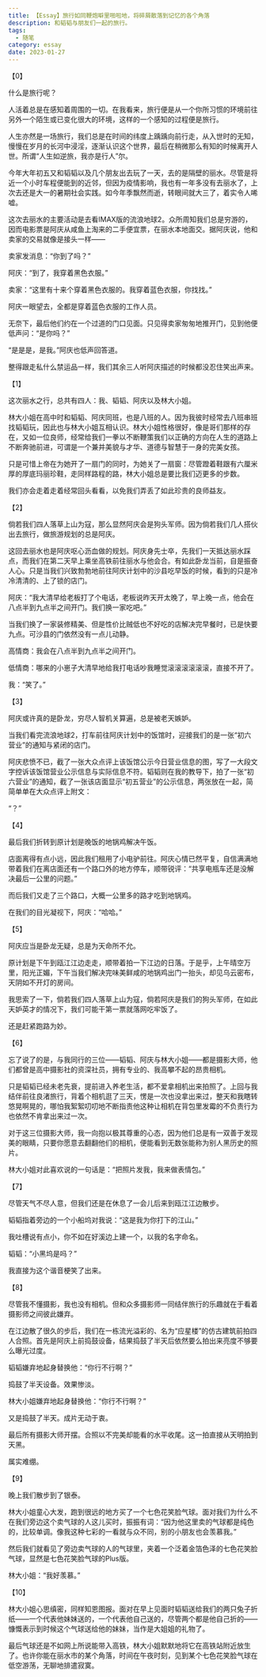 ```yaml
---
title: 【Essay】旅行如同鞭炮噼里啪啦地，将碎屑散落到记忆的各个角落
description: 和韬韬与朋友们一起的旅行。
tags:
  - 随笔
category: essay
date: 2023-01-27
---
```


【0】

什么是旅行呢？

人活着总是在感知着周围的一切。在我看来，旅行便是从一个你所习惯的环境前往另外一个陌生或已变化很大的环境，这样的一个感知的过程便是旅行。

人生亦然是一场旅行，我们总是在时间的纬度上踽踽向前行走，从入世时的无知，慢慢在岁月的长河中浸淫，逐渐认识这个世界，最后在稍微那么有知的时候离开人世。所谓“人生如逆旅，我亦是行人”尔。

今年大年初五又和韬韬以及几个朋友出去玩了一天，去的是隔壁的丽水。尽管是将近一个小时车程便能到的近邻，但因为疫情影响，我也有一年多没有去丽水了，上次去还是大一的暑期社会实践。如今年季飘然而逝，转眼间就大三了，着实令人唏嘘。

这次去丽水的主要活动是去看IMAX版的流浪地球2。众所周知我们总是穷游的，因而电影票是阿庆从咸鱼上淘来的二手便宜票，在丽水本地面交。据阿庆说，他和卖家的交易就像是接头一样——

卖家发消息：“你到了吗？”

阿庆：“到了，我穿着黑色衣服。”

卖家：“这里有十来个穿着黑色衣服的。我穿着蓝色衣服，你找找。”

阿庆一眼望去，全都是穿着蓝色衣服的工作人员。

无奈下，最后他们约在一个过道的门口见面。只见得卖家匆匆地推开门，见到他便低声问：“是你吗？”

“是是是，是我。”阿庆也低声回答道。



整得跟走私什么禁运品一样，我们其余三人听阿庆描述的时候都没忍住笑出声来。

【1】

这次丽水之行，总共有四人：我、韬韬、阿庆以及林大小姐。

林大小姐在高中时和韬韬、阿庆同班，也是八班的人。因为我彼时经常去八班串班找韬韬玩，因此也与林大小姐互相认识。林大小姐性格很好，像是哥们那样的存在，又如一位良师，经常给我们一拳以不断鞭策我们以正确的方向在人生的道路上不断奔驰前进，可谓是一个兼并美貌与才华、道德与智慧于一身的完美女孩。

只是可惜上帝在为她开了一扇门的同时，为她关了一扇窗：尽管蹬着鞋跟有六厘米厚的厚底玛丽珍鞋，走同样路程的路，林大小姐总是要比我们迈更多的步数。

我们亦会走着走着经常回头看看，以免我们弄丢了如此珍贵的良师益友。

【2】

倘若我们四人落草上山为寇，那么显然阿庆会是狗头军师。因为倘若我们几人搭伙出去旅行，做旅游规划的总是阿庆。

这回去丽水也是阿庆呕心沥血做的规划。阿庆身先士卒，先我们一天抵达丽水踩点，而我们在第二天早上乘坐高铁前往丽水与他会合。有如此卧龙当前，自是振奋人心。只是当我们兴致勃勃地前往阿庆计划中的沙县吃早饭的时候，看到的只是冷冷清清的、上了锁的店门。

阿庆：“我大清早给老板打了个电话，老板说昨天开太晚了，早上晚一点，他会在八点半到九点半之间开门。我们换一家吃吧。”

当我们换了一家装修精美、但是性价比贼低也不好吃的店解决完早餐时，已是快要九点。可沙县的门依然没有一点儿动静。

高情商：我会在八点半到九点半之间开门。

低情商：哪来的小崽子大清早地给我打电话吵我睡觉滚滚滚滚滚滚，直接不开了。

我：“笑了。”

【3】

阿庆或许真的是卧龙，穷尽人智机关算遍，总是被老天嫉妒。

当我们看完流浪地球2，打车前往阿庆计划中的饭馆时，迎接我们的是一张“初六营业”的通知与紧闭的店门。

阿庆悲愤不已，截了一张大众点评上该饭馆公示今日营业信息的图，写了一大段文字控诉该饭馆营业公示信息与实际信息不符。韬韬则在我的教导下，拍了一张“初六营业”的通知，截了一张该店面显示“初五营业”的公示信息，两张放在一起，简简单单在大众点评上附文：

“？”

【4】

最后我们折转到原计划是晚饭的地锅鸡解决午饭。

店面离得有点小远，因此我们租用了小电驴前往。阿庆心情已然平复，自信满满地带着我们在离店面还有一个路口外的地方停车，顺带锐评：“共享电瓶车还是没解决最后一公里的问题。”

而后我们又走了三个路口，大概一公里多的路才吃到地锅鸡。

在我们的目光凝视下，阿庆：“哈哈。”

【5】

阿庆应当是卧龙无疑，总是为天命所不允。

原计划是下午到瓯江江边走走，顺带着拍一下江边的日落。于是乎，上午晴空万里，阳光正媚，下午当我们解决完味美鲜咸的地锅鸡出门一抬头，却见乌云密布，天阴如不开灯的房间。

我思索了一下，倘若我们四人落草上山为寇，倘若阿庆是我们的狗头军师，在如此天妒英才的情况下，我们可能干第一票就落网吃牢饭了。

还是赶紧跑路为妙。

【6】

忘了说了的是，与我同行的三位——韬韬、阿庆与林大小姐——都是摄影大师，他们都曾是高中摄影社的资深社员，拥有专业的、我高攀不起的昂贵相机。

只是韬韬已经未老先衰，提前进入养老生活，都不爱拿相机出来拍照了。上回与我结伴前往良渚旅行，背着个相机逛了三天，愣是一次也没拿出来过，整天和我瞎转悠晃啊晃的，哪怕我絮絮叨叨地不断指责他这种让相机在背包里发霉的不负责行为也依然不肯拿出来过一次。

对于这三位摄影大师，我一向抱以极其尊重的心态，因为他们总是有一双善于发现美的眼睛，只要你愿意去翻翻他们的相机，便能看到无数张能称为别人黑历史的照片。

林大小姐对此喜欢说的一句话是：“把照片发我，我来做表情包。”

【7】

尽管天气不尽人意，但我们还是在休息了一会儿后来到瓯江江边散步。

韬韬指着旁边的一个小船坞对我说：“这是我为你打下的江山。”

我吐槽说有点小，你不如在好溪边上建一个，以我的名字命名。

韬韬：“小黑坞是吗？”

我直接为这个谐音梗笑了出来。

【8】

尽管我不懂摄影，我也没有相机。但和众多摄影师一同结伴旅行的乐趣就在于看着摄影师之间彼此嫌弃。

在江边散了很久的步后，我们在一栋流光溢彩的、名为“应星楼”的仿古建筑前拍四人合照。首先是阿庆上前捣鼓设备，结果捣鼓了半天后依然要么拍出来亮度不够要么曝光过度。

韬韬嫌弃地起身替换他：“你行不行啊？”

捣鼓了半天设备。效果惨淡。

林大小姐嫌弃地起身替换他：“你行不行啊？”

又是捣鼓了半天。成片无动于衷。

最后所有摄影大师开摆。合照以不完美却能看的水平收尾。这一拍直接从天明拍到天黑。

属实难绷。

【9】

晚上我们散步到了银泰。

林大小姐童心大发，跑到很远的地方买了一个七色花笑脸气球。面对我们为什么不在我们旁边这个卖气球的人这儿买时，振振有词：“因为他这里卖的气球都是纯色的，比较单调。像我这种七彩的一看就与众不同，别的小朋友也会羡慕我。”

然后我们就看见了旁边卖气球的人的气球里，夹着一个泛着金箔色泽的七色花笑脸气球，显然是七色花笑脸气球的Plus版。

林大小姐：“我好羡慕。”

【10】

林大小姐心思缜密，同样知恩图报。面对在早上见面时韬韬送给我们的两只兔子折纸——一个代表他妹妹送的，一个代表他自己送的，尽管两个都是他自己折的——慷慨表示到时候这个气球送给他的妹妹，当作是大姐姐的礼物了。

最后气球还是不如网上所说能带入高铁，林大小姐默默地将它在高铁站附近放生了。也许你能在丽水市的某个角落，时间在午夜时刻，见到某个七色花笑脸气球在低空游荡，无聊地排遣寂寞。